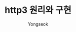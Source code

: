 ---
title: 'http3 원리와 구현'
description: '옛날에 정리하다가만 글을 다시 써보자..'
author: 'Yongseok'
pubDate: 'Jan 23 2024'
isSolved: false
---